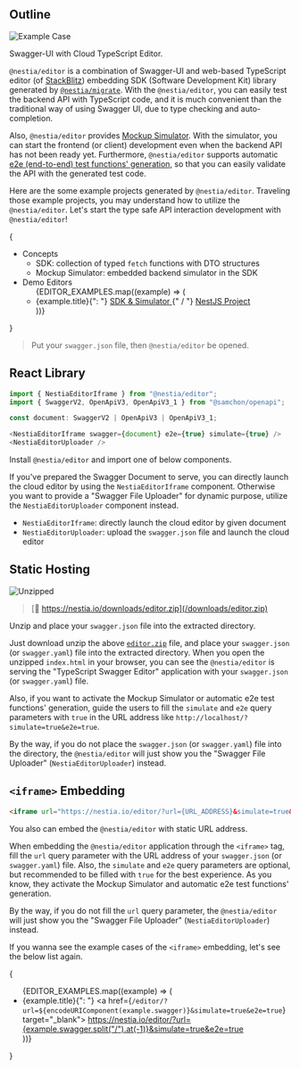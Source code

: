 
## Outline
![Example Case](/images/editor/stackblitz.png)

Swagger-UI with Cloud TypeScript Editor.

`@nestia/editor` is a combination of Swagger-UI and web-based TypeScript editor (of [StackBlitz](https://stackblitz.com/)) embedding SDK (Software Development Kit) library generated by [`@nestia/migrate`](./migrate). With the `@nestia/editor`, you can easily test the backend API with TypeScript code, and it is much convenient than the traditional way of using Swagger UI, due to type checking and auto-completion.

Also, `@nestia/editor` provides [Mockup Simulator](./sdk/simulator). With the simulator, you can start the frontend (or client) development even when the backend API has not been ready yet. Furthermore, `@nestia/editor` supports automatic [e2e (end-to-end) test functions' generation](./sdk/e2e), so that you can easily validate the API with the generated test code.

Here are the some example projects generated by `@nestia/editor`. Traveling those example projects, you may understand how to utilize the `@nestia/editor`. Let's start the type safe API interaction development with `@nestia/editor`!

{<ul>
  <li> Concepts
    <ul>
      <li> SDK: collection of typed <code>fetch</code> functions with DTO structures </li>
      <li> Mockup Simulator: embedded backend simulator in the SDK </li>
    </ul>
  </li>
  <li> Demo Editors
    <ul>
      {EDITOR_EXAMPLES.map((example) => (
        <li>
          {example.title}{": "}
          <a href={`/editor/?url=${encodeURIComponent(example.swagger)}&simulate=true&e2e=true`} 
             target="_blank">
            SDK & Simulator 
          </a>
          {" / "}
          <a href={`/editor/?url=${encodeURIComponent(example.swagger)}&simulate=true&e2e=true&mode=nest`} 
             target="_blank"> 
            NestJS Project 
          </a>
        </li>
      ))}
    </ul>
  </li>
</ul>}

<EditorMovie />

> Put your `swagger.json` file, then `@nestia/editor` be opened.




## React Library
```typescript
import { NestiaEditorIframe } from "@nestia/editor";
import { SwaggerV2, OpenApiV3, OpenApiV3_1 } from "@samchon/openapi";

const document: SwaggerV2 | OpenApiV3 | OpenApiV3_1;

<NestiaEditorIframe swagger={document} e2e={true} simulate={true} />
<NestiaEditorUploader />
```

Install `@nestia/editor` and import one of below components.

If you've prepared the Swagger Document to serve, you can directly launch the cloud editor by using the `NestiaEditorIframe` component. Otherwise you want to provide a "Swagger File Uploader" for dynamic purpose, utilize the `NestiaEditorUploader` component instead.

  - `NestiaEditorIframe`: directly launch the cloud editor by given document
  - `NestiaEditorUploader`: upload the `swagger.json` file and launch the cloud editor




## Static Hosting
![Unzipped](/images/editor/unzipped.png)

> [💾 https://nestia.io/downloads/editor.zip](/downloads/editor.zip)

Unzip and place your `swagger.json` file into the extracted directory.

Just download unzip the above [`editor.zip`](/downloads/editor.zip) file, and place your `swagger.json` (or `swagger.yaml`) file into the extracted directory. When you open the unzipped `index.html` in your browser, you can see the `@nestia/editor` is serving the "TypeScript Swagger Editor" application with your `swagger.json` (or `swagger.yaml`) file.

Also, if you want to activate the Mockup Simulator or automatic e2e test functions' generation, guide the users to fill the `simulate` and `e2e` query parameters with `true` in the URL address like `http://localhost/?simulate=true&e2e=true`.

By the way, if you do not place the `swagger.json` (or `swagger.yaml`) file into the directory, the `@nestia/editor` will just show you the "Swagger File Uploader" (`NestiaEditorUploader`) instead.




## `<iframe>` Embedding
```html
<iframe url="https://nestia.io/editor/?url={URL_ADDRESS}&simulate=true&e2e=true"></iframe>
```

You also can embed the `@nestia/editor` with static URL address.

When embedding the `@nestia/editor` application through the `<iframe>` tag, fill the `url` query parameter with the URL address of your `swagger.json` (or `swagger.yaml`) file. Also, the `simulate` and `e2e` query parameters are optional, but recommended to be filled with `true` for the best experience. As you know, they activate the Mockup Simulator and automatic e2e test functions' generation.

By the way, if you do not fill the `url` query parameter, the `@nestia/editor` will just show you the "Swagger File Uploader" (`NestiaEditorUploader`) instead.

If you wanna see the example cases of the `<iframe>` embedding, let's see the below list again.

{<ul>
  {EDITOR_EXAMPLES.map((example) => (
    <li>
      {example.title}{": "}
      <a href={`/editor/?url=${encodeURIComponent(example.swagger)}&simulate=true&e2e=true`} 
          target="_blank">
        https://nestia.io/editor/?url={example.swagger.split("/").at(-1)}&simulate=true&e2e=true 
      </a>
    </li>
  ))}
</ul>}